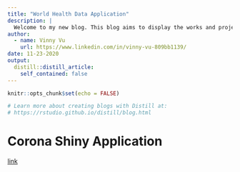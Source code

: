 ```yaml
---
title: "World Health Data Application"
description: |
  Welcome to my new blog. This blog aims to display the works and projects I have undertaken through my post graduate studies and personal projects
author:
  - name: Vinny Vu 
    url: https://www.linkedin.com/in/vinny-vu-809bb1139/
date: 11-23-2020
output:
  distill::distill_article:
    self_contained: false
---
```


```r
knitr::opts_chunk$set(echo = FALSE)

# Learn more about creating blogs with Distill at:
# https://rstudio.github.io/distill/blog.html

```

# Corona Shiny Application 


[link](https://vinny-vu.shinyapps.io/Application/)